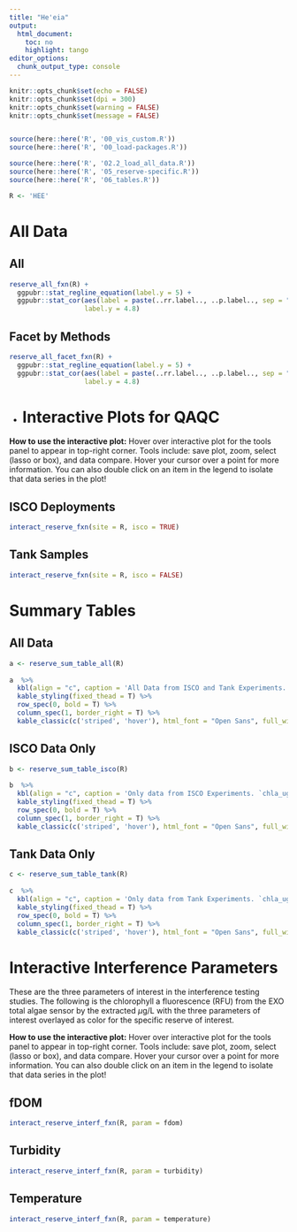 ---
title: "He'eia"
output:
  html_document:
    toc: no
    highlight: tango
editor_options:
  chunk_output_type: console
---

```{r setup, include = FALSE}
knitr::opts_chunk$set(echo = FALSE)
knitr::opts_chunk$set(dpi = 300)
knitr::opts_chunk$set(warning = FALSE)
knitr::opts_chunk$set(message = FALSE)


source(here::here('R', '00_vis_custom.R'))
source(here::here('R', '00_load-packages.R'))
```

```{r load-data, include = FALSE, results = FALSE}

source(here::here('R', '02.2_load_all_data.R'))
source(here::here('R', '05_reserve-specific.R'))
source(here::here('R', '06_tables.R'))

R <- 'HEE'
```

# All Data {.tabset .tabset-pills}

## All

```{r all-data}
reserve_all_fxn(R) + 
  ggpubr::stat_regline_equation(label.y = 5) +
  ggpubr::stat_cor(aes(label = paste(..rr.label.., ..p.label.., sep = "~`, `~")),
                   label.y = 4.8)
```

## Facet by Methods

```{r all-facet}
reserve_all_facet_fxn(R) + 
  ggpubr::stat_regline_equation(label.y = 5) +
  ggpubr::stat_cor(aes(label = paste(..rr.label.., ..p.label.., sep = "~`, `~")),
                   label.y = 4.8)
```


{-}

# Interactive Plots for QAQC {.tabset .tabset-pills}

**How to use the interactive plot:** Hover over interactive plot for the tools panel to appear in top-right corner. Tools include: save plot, zoom, select (lasso or box), and data compare. Hover your cursor over a point for more information. You can also double click on an item in the legend to isolate that data series in the plot!

## ISCO Deployments

```{r isco, dpi = 120}
interact_reserve_fxn(site = R, isco = TRUE)
```

## Tank Samples

```{r tank, dpi = 120}
interact_reserve_fxn(site = R, isco = FALSE)
```

# Summary Tables {.tabset .tabset-pills}

## All Data

```{r table_all}
a <- reserve_sum_table_all(R)
  
a  %>% 
  kbl(align = "c", caption = 'All Data from ISCO and Tank Experiments. `chla_ugl` and `chla_rfu` are from extracted chlorophyll a samples') %>% 
  kable_styling(fixed_thead = T) %>% 
  row_spec(0, bold = T) %>% 
  column_spec(1, border_right = T) %>% 
  kable_classic(c('striped', 'hover'), html_font = "Open Sans", full_width = F)
```

## ISCO Data Only

```{r table_isco}
b <- reserve_sum_table_isco(R)
  
b  %>% 
  kbl(align = "c", caption = 'Only data from ISCO Experiments. `chla_ugl` and `chla_rfu` are from extracted chlorophyll a samples') %>% 
  kable_styling(fixed_thead = T) %>% 
  row_spec(0, bold = T) %>% 
  column_spec(1, border_right = T) %>% 
  kable_classic(c('striped', 'hover'), html_font = "Open Sans", full_width = F)
```

## Tank Data Only

```{r table_tank}
c <- reserve_sum_table_tank(R)
  
c  %>% 
  kbl(align = "c", caption = 'Only data from Tank Experiments. `chla_ugl` and `chla_rfu` are from extracted chlorophyll a samples') %>% 
  kable_styling(fixed_thead = T) %>% 
  row_spec(0, bold = T) %>% 
  column_spec(1, border_right = T) %>% 
  kable_classic(c('striped', 'hover'), html_font = "Open Sans", full_width = F)
```

# Interactive Interference Parameters {.tabset .tabset-pills}

These are the three parameters of interest in the interference testing studies. The following is the chlorophyll a fluorescence (RFU) from the EXO total algae sensor by the extracted $\mu$g/L with the three parameters of interest overlayed as color for the specific reserve of interest.

**How to use the interactive plot:** Hover over interactive plot for the tools panel to appear in top-right corner. Tools include: save plot, zoom, select (lasso or box), and data compare. Hover your cursor over a point for more information. You can also double click on an item in the legend to isolate that data series in the plot!

## fDOM

```{r fdom-interf, dpi = 120}
interact_reserve_interf_fxn(R, param = fdom)
```

## Turbidity

```{r turb-interf, dpi = 120}
interact_reserve_interf_fxn(R, param = turbidity)
```

## Temperature

```{r temp-interf, dpi = 120}
interact_reserve_interf_fxn(R, param = temperature)
```
